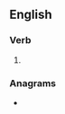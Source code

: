 ==English==

===Verb===
{{head|en|verb form}}

# {{en-past of|actualise}}

===Anagrams===
* {{anagrams|en|acidulates}}